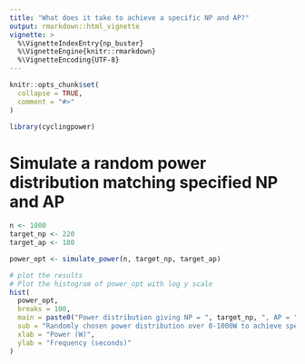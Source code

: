 ```yaml
---
title: "What does it take to achieve a specific NP and AP?"
output: rmarkdown::html_vignette
vignette: >
  %\VignetteIndexEntry{np_buster}
  %\VignetteEngine{knitr::rmarkdown}
  %\VignetteEncoding{UTF-8}
---
```


```r
knitr::opts_chunk$set(
  collapse = TRUE,
  comment = "#>"
)
```

```r
library(cyclingpower)
```

# Simulate a random power distribution matching specified NP and AP

```r
n <- 1000
target_np <- 220
target_ap <- 180

power_opt <- simulate_power(n, target_np, target_ap)

# plot the results
# Plot the histogram of power_opt with log y scale
hist(
  power_opt,
  breaks = 100,
  main = paste0("Power distribution giving NP = ", target_np, ", AP = ", target_ap),
  sub = "Randomly chosen power distribution over 0-1000W to achieve specific AP and NP",
  xlab = "Power (W)",
  ylab = "Frequency (seconds)"
)
```